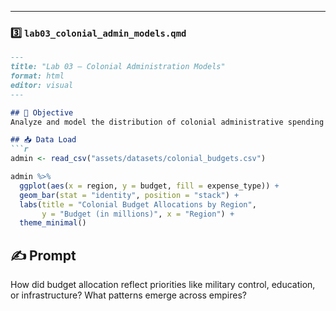 
---

### 3️⃣ `lab03_colonial_admin_models.qmd`

```markdown
---
title: "Lab 03 – Colonial Administration Models"
format: html
editor: visual
---

## 🧭 Objective
Analyze and model the distribution of colonial administrative spending across regions.

## 📥 Data Load
```r
admin <- read_csv("assets/datasets/colonial_budgets.csv")

admin %>%
  ggplot(aes(x = region, y = budget, fill = expense_type)) +
  geom_bar(stat = "identity", position = "stack") +
  labs(title = "Colonial Budget Allocations by Region",
       y = "Budget (in millions)", x = "Region") +
  theme_minimal()
```

## ✍️ Prompt
How did budget allocation reflect priorities like military control, education, or infrastructure? What patterns emerge across empires?